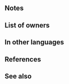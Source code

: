 {{Weapon Infobox
|tagid=SID_戦神の風弓
|intID=3548
|userVersion1=Bow
|userVersion2=Arrow
|exclusive=1
|weaponType=Bow
|cost=400
|might=14
|range=2
|cooldown=-1
|effectiveness=Beast,Flying
|effect=Accelerates Special trigger (cooldown count-1). Effective against beast and flying foes. At start of turn, if unit is within 3 spaces of an ally and unit's Special cooldown count is at its maximum value, grants Special cooldown count-1 to unit. If unit is within 3 spaces of an ally, grants Atk/Spd/Def/Res+5 to unit and reduces damage from foe's first attack by X% during combat (if in combat against a beast foe, or a cavalry or flying foe with Range = 2, X = 60; otherwise, X = 30), and also, if unit's Special is ready or unit's Special triggered before or during this combat, deals +7 damage during combat (except when dealing damage with area-of-effect Specials).
|statModifiers=0,14,0,0,0
|required=Silver Bow
|properties=
}}
==Notes==
{{Effective damage bonus|moveWep=1|beast,flying}}
{{Start of turn Special modification}}
{{Temporary buffs}}
{{DamagePercentageReduction}}
{{FixedDamage|7}}
==List of owners==
{{Skill Hero List}}
==In other languages==
{{OtherLanguages
|japanese=戦神の風弓
|german=Windkriegsbogen
|spanishEU=Arco bélico viento
|spanishLA=Arco bél. viento
|french=Arc belliqueux
|italian=Arco di guerra
|chineseTW=戰神的風弓
|portuguese=Arco ventoso
}}
==References==
<references/>
==See also==
{{See also skills|cond=WeaponEffectiveness='Beast' OR (Description LIKE '%maximum value%Special cooldown count-1%' OR Description LIKE '%special is ready%') AND Exclusive='1'}}
{{Weapons Navbox}}